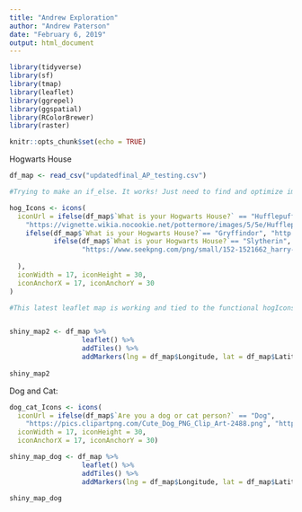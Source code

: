 ```yaml
---
title: "Andrew Exploration"
author: "Andrew Paterson"
date: "February 6, 2019"
output: html_document
---
```


```r

library(tidyverse)
library(sf)
library(tmap)
library(leaflet)
library(ggrepel)
library(ggspatial)
library(RColorBrewer)
library(raster)

```

```r
knitr::opts_chunk$set(echo = TRUE)
```

Hogwarts House

```r

df_map <- read_csv("updatedfinal_AP_testing.csv") 

#Trying to make an if_else. It works! Just need to find and optimize images:

hog_Icons <- icons(
  iconUrl = ifelse(df_map$`What is your Hogwarts House?` == "Hufflepuff",
    "https://vignette.wikia.nocookie.net/pottermore/images/5/5e/Hufflepuff_crest.png/revision/latest/scale-to-width-down/180?cb=20111112232427",
    ifelse(df_map$`What is your Hogwarts House?`== "Gryffindor", "http://leafletjs.com/examples/custom-icons/leaf-red.png",
           ifelse(df_map$`What is your Hogwarts House?`== "Slytherin", "http://leafletjs.com/examples/custom-icons/leaf-green.png",
                  "https://www.seekpng.com/png/small/152-1521662_harry-potter-ravenclaw-crest-mens-crewneck-sweatshirt-harry.png"))
    
  ),
  iconWidth = 17, iconHeight = 30,
  iconAnchorX = 17, iconAnchorY = 30
)

```

```r

#This latest leaflet map is working and tied to the functional hogIcons object:


shiny_map2 <- df_map %>% 
                  leaflet() %>% 
                  addTiles() %>% 
                  addMarkers(lng = df_map$Longitude, lat = df_map$Latitude, icon = hog_Icons)
                              
shiny_map2

```

Dog and Cat:

```r

dog_cat_Icons <- icons(
  iconUrl = ifelse(df_map$`Are you a dog or cat person?` == "Dog",
    "https://pics.clipartpng.com/Cute_Dog_PNG_Clip_Art-2488.png", "https://purepng.com/public/uploads/large/purepng.com-catcatcatsanimalspetscute-cat-251520163946lt4hc.png"),
  iconWidth = 17, iconHeight = 30,
  iconAnchorX = 17, iconAnchorY = 30)

```

```r

shiny_map_dog <- df_map %>% 
                  leaflet() %>% 
                  addTiles() %>% 
                  addMarkers(lng = df_map$Longitude, lat = df_map$Latitude, icon = dog_cat_Icons)

shiny_map_dog

```

